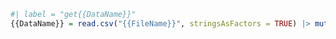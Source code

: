 
```r
#| label = "get{{DataName}}"
{{DataName}} = read.csv("{{FileName}}", stringsAsFactors = TRUE) |> mutate() |> glimpse()
```
